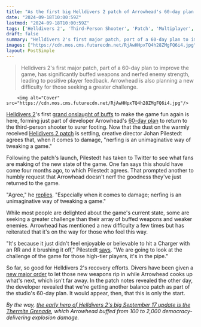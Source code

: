 ```yaml
---
title: "As the first big Helldivers 2 patch of Arrowhead's 60-day plan wins back divers, the shooter's creative director agrees that 'nerfing is an unimaginative way of tweaking a game'"
date: "2024-09-18T10:00:59Z"
lastmod: "2024-09-18T10:00:59Z"
tags: ['Helldivers 2', 'Third-Person Shooter', 'Patch', 'Multiplayer', 'Co-op', 'Action', 'Sci-Fi']
draft: false
summary: "Helldivers 2's first major patch, part of a 60-day plan to improve the game, has significantly buffed weapons and nerfed enemy strength, leading to positive player feedback.  Arrowhead is also planning a new difficulty for those seeking a greater challenge."
images: ["https://cdn.mos.cms.futurecdn.net/RjAwHHpxTQ4h28ZMgFQ6i4.jpg"]
layout: PostSimple
---
```

> Helldivers 2's first major patch, part of a 60-day plan to improve the game, has significantly buffed weapons and nerfed enemy strength, leading to positive player feedback.  Arrowhead is also planning a new difficulty for those seeking a greater challenge.


        <img alt="Cover" src="https://cdn.mos.cms.futurecdn.net/RjAwHHpxTQ4h28ZMgFQ6i4.jpg"/>
        
[Helldivers 2](https://www.gamesradar.com/helldivers-2-guide/)'s first [grand onslaught of buffs](https://www.gamesradar.com/games/third-person-shooter/first-major-patch-of-helldivers-2s-60-day-plan-is-a-huge-list-of-changes-designed-to-do-two-things-keep-divers-alive-for-longer-and-kill-bots-and-bugs-much-quicker/) to make the game fun again is here, forming just part of developer Arrowhead's [60-day plan](https://www.gamesradar.com/games/third-person-shooter/helldivers-2-devs-outline-the-first-patch-of-their-60-day-action-plan-committing-to-sweeping-armor-overhauls-and-major-nerfs-to-both-bugs-and-bots/) to return to the third-person shooter to surer footing. Now that the dust on the warmly received [Helldivers 2 patch](https://www.gamesradar.com/games/third-person-shooter/helldivers-2-patch-notes/) is settling, creative director Johan Pilestedt agrees that, when it comes to damage, "nerfing is an unimaginative way of tweaking a game."

Following the patch's launch, Pilestedt has taken to Twitter to see what fans are making of the new state of the game. One fan says this should have come four months ago, to which Pilestedt agrees. That prompted another to humbly request that Arrowhead doesn't nerf the goodness they've just returned to the game.

"Agree," he [replies](https://x.com/Pilestedt/status/1836082615843246219). "Especially when it comes to damage; nerfing is an unimaginative way of tweaking a game."

While most people are delighted about the game's current state, some are seeking a greater challenge than their array of buffed weapons and weaker enemies. Arrowhead has mentioned a new difficulty a few times but has reiterated that it's on the way for those who feel this way.

"It's because it just didn't feel enjoyable or believable to hit a Charger with an RR and it brushing it off," Pilestedt [says](https://x.com/Pilestedt/status/1836083116328305135). "We are going to look at the challenge of the game for those high-tier players, it's in the pipe."

So far, so good for Helldivers 2's recovery efforts. Divers have been given a [new major order](https://www.gamesradar.com/games/third-person-shooter/helldivers-2s-new-major-order-tells-players-to-take-their-newly-buffed-weapons-and-let-em-rip-to-expand-the-net-quantity-of-freedom-across-the-galaxy/) to let those new weapons rip in while Arrowhead cooks up what's next, which isn't far away. In the patch notes revealed the other day, the developer revealed that we're getting another balance patch as part of the studio's 60-day plan. It would appear, then, that this is only the start.

*By the way, *[<em>the early hero of Helldivers 2's big September 17 update is the Thermite Grenade</em>](https://www.gamesradar.com/games/third-person-shooter/the-early-hero-of-helldivers-2s-big-september-17-update-is-the-thermite-grenade-which-arrowhead-buffed-from-100-to-2000-democracy-delivering-explosion-damage/)*, which Arrowhead buffed from 100 to 2,000 democracy-delivering explosion damage.*
        